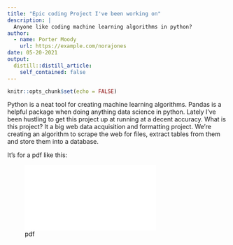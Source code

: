 ```yaml
---
title: "Epic coding Project I've been working on"
description: |
  Anyone like coding machine learning algorithms in python?
author:
  - name: Porter Moody
    url: https://example.com/norajones
date: 05-20-2021
output:
  distill::distill_article:
    self_contained: false
---
```



```r
knitr::opts_chunk$set(echo = FALSE)
```

Python is a neat tool for creating machine learning algorithms. Pandas is a helpful package when doing anything data science in python. Lately I've been hustling to get this project up at running at a decent accuracy. What is this project? It a big web data acquisition and formatting project. We're creating an algorithm to scrape the web for files, extract tables from them and store them into a database. 

It's for a pdf like this:

![pdf](../../../amundipioneer.pdf)
